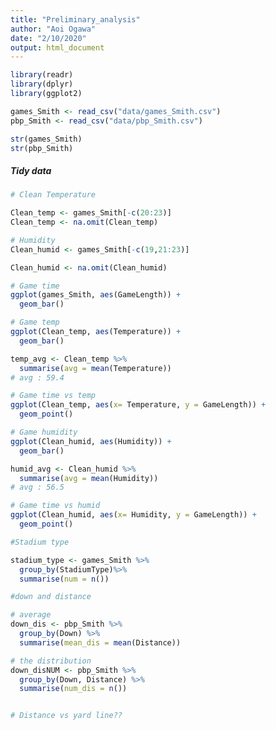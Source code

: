 ```yaml
---
title: "Preliminary_analysis"
author: "Aoi Ogawa"
date: "2/10/2020"
output: html_document
---
```


```r
library(readr)
library(dplyr)
library(ggplot2)
```


```r
games_Smith <- read_csv("data/games_Smith.csv")
pbp_Smith <- read_csv("data/pbp_Smith.csv")
```

```r
str(games_Smith)
str(pbp_Smith)
```


##### Tidy data
```r
# Clean Temperature

Clean_temp <- games_Smith[-c(20:23)]
Clean_temp <- na.omit(Clean_temp)

# Humidity
Clean_humid <- games_Smith[-c(19,21:23)]

Clean_humid <- na.omit(Clean_humid)
```

```r
# Game time
ggplot(games_Smith, aes(GameLength)) +
  geom_bar()

# Game temp
ggplot(Clean_temp, aes(Temperature)) +
  geom_bar()

temp_avg <- Clean_temp %>%
  summarise(avg = mean(Temperature))
# avg : 59.4

# Game time vs temp
ggplot(Clean_temp, aes(x= Temperature, y = GameLength)) + 
  geom_point()

```
```r
# Game humidity
ggplot(Clean_humid, aes(Humidity)) +
  geom_bar()

humid_avg <- Clean_humid %>%
  summarise(avg = mean(Humidity))
# avg : 56.5

# Game time vs humid
ggplot(Clean_humid, aes(x= Humidity, y = GameLength)) + 
  geom_point()
```

```r
#Stadium type

stadium_type <- games_Smith %>%
  group_by(StadiumType)%>%
  summarise(num = n())

```


```r
#down and distance

# average
down_dis <- pbp_Smith %>%
  group_by(Down) %>%
  summarise(mean_dis = mean(Distance))

# the distribution
down_disNUM <- pbp_Smith %>%
  group_by(Down, Distance) %>%
  summarise(num_dis = n()) 


# Distance vs yard line?? 
```




